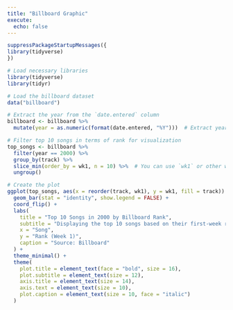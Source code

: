 ```yaml
---
title: "Billboard Graphic"
execute:
  echo: false
---
```


```r
suppressPackageStartupMessages({
library(tidyverse)
})
```


```r
# Load necessary libraries
library(tidyverse)
library(tidyr)

# Load the billboard dataset
data("billboard")

# Extract the year from the `date.entered` column
billboard <- billboard %>%
  mutate(year = as.numeric(format(date.entered, "%Y")))  # Extract year as numeric

# Filter top 10 songs in terms of rank for visualization
top_songs <- billboard %>%
  filter(year == 2000) %>%
  group_by(track) %>%
  slice_min(order_by = wk1, n = 10) %>%  # You can use `wk1` or other weekly ranks
  ungroup()

# Create the plot
ggplot(top_songs, aes(x = reorder(track, wk1), y = wk1, fill = track)) + 
  geom_bar(stat = "identity", show.legend = FALSE) + 
  coord_flip() + 
  labs(
    title = "Top 10 Songs in 2000 by Billboard Rank",
    subtitle = "Displaying the top 10 songs based on their first-week rank",
    x = "Song",
    y = "Rank (Week 1)",
    caption = "Source: Billboard"
  ) + 
  theme_minimal() + 
  theme(
    plot.title = element_text(face = "bold", size = 16),
    plot.subtitle = element_text(size = 12),
    axis.title = element_text(size = 14),
    axis.text = element_text(size = 10),
    plot.caption = element_text(size = 10, face = "italic")
  )

```